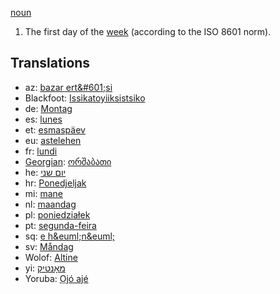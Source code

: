 [[noun]]

#The first day of the [[week]] (according to the ISO 8601 norm).

==Translations==
*az: [[bazar ert&#601;si]]
*Blackfoot: [[Issikatoyiiksistsiko]]
*de: [[Montag]]
*es: [[lunes]]
*et: [[esmaspäev]]
*eu: [[astelehen]]
*fr: [[lundi]]
*[[Georgian]]: [[ორშაბათი]]
*he: [[יום שני]]
*hr: [[Ponedjeljak]]
*mi: [[mane]]
*nl: [[maandag]]
*pl: [[poniedziałek]]
*pt: [[segunda-feira]]
*sq: [[e h&euml;n&euml;]]
*sv: [[Måndag]]
*Wolof: [[Altine]]
*yi: [[מאָנטיק]]
*Yoruba: [[Ọjó ajé]]
